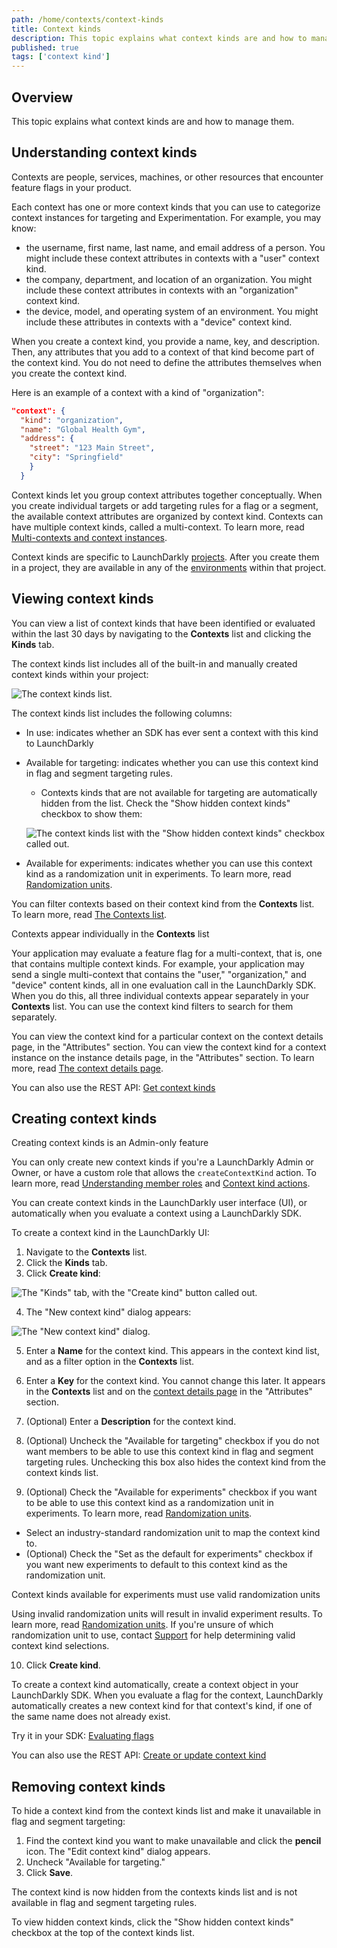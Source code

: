 ```yaml
---
path: /home/contexts/context-kinds
title: Context kinds
description: This topic explains what context kinds are and how to manage them.
published: true
tags: ['context kind']
---
```


## Overview

This topic explains what context kinds are and how to manage them.

## Understanding context kinds

Contexts are people, services, machines, or other resources that encounter feature flags in your product.

Each context has one or more context kinds that you can use to categorize context instances for targeting and Experimentation. For example, you may know:

* the username, first name, last name, and email address of a person. You might include these context attributes in contexts with a "user" context kind.
* the company, department, and location of an organization. You might include these context attributes in contexts with an "organization" context kind.
* the device, model, and operating system of an environment. You might include these attributes in contexts with a "device" context kind.

When you create a context kind, you provide a name, key, and description. Then, any attributes that you add to a context of that kind become part of the context kind. You do not need to define the attributes themselves when you create the context kind.

Here is an example of a context with a kind of "organization":

<CodeSample>
<CSTab label="An organization context">

```json
"context": {
  "kind": "organization",
  "name": "Global Health Gym",
  "address": {
    "street": "123 Main Street",
    "city": "Springfield"
    }
  }
```

</CSTab>
</CodeSample>

Context kinds let you group context attributes together conceptually. When you create individual targets or add targeting rules for a flag or a segment, the available context attributes are organized by context kind. Contexts can have multiple context kinds, called a multi-context. To learn more, read [Multi-contexts and context instances](/home/contexts/multi-contexts).

Context kinds are specific to LaunchDarkly [projects](/home/organize/projects). After you create them in a project, they are available in any of the [environments](/home/organize/environments) within that project.

## Viewing context kinds

You can view a list of context kinds that have been identified or evaluated within the last 30 days by navigating to the **Contexts** list and clicking the **Kinds** tab.

The context kinds list includes all of the built-in and manually created context kinds within your project:

![The context kinds list.](contexts-kinds-tab.png)

The context kinds list includes the following columns:

- In use: indicates whether an SDK has ever sent a context with this kind to LaunchDarkly
- Available for targeting: indicates whether you can use this context kind in flag and segment targeting rules.
  - Contexts kinds that are not available for targeting are automatically hidden from the list. Check the "Show hidden context kinds" checkbox to show them:

  ![The context kinds list with the "Show hidden context kinds" checkbox called out.](contexts-kinds-tab-hidden.png)

- Available for experiments: indicates whether you can use this context kind as a randomization unit in experiments. To learn more, read [Randomization units](/home/creating-experiments/allocation#randomization-units).

You can filter contexts based on their context kind from the **Contexts** list. To learn more, read [The Contexts list](/home/contexts/contexts-list).

<Callout intent="info">
<CalloutTitle>Contexts appear individually in the <strong>Contexts</strong> list</CalloutTitle>
<CalloutDescription>

Your application may evaluate a feature flag for a multi-context, that is, one that contains multiple context kinds. For example, your application may send a single multi-context that contains the "user," "organization," and "device" content kinds, all in one evaluation call in the LaunchDarkly SDK. When you do this, all three individual contexts appear separately in your **Contexts** list. You can use the context kind filters to search for them separately.

</CalloutDescription>
</Callout>

You can view the context kind for a particular context on the context details page, in the "Attributes" section. You can view the context kind for a context instance on the instance details page, in the "Attributes" section. To learn more, read [The context details page](/home/contexts/context-details).

<LearnMore>

You can also use the REST API: [Get context kinds](https://apidocs.launchdarkly.com/tag/Contexts-(beta)#operation/getContextKindsByProjectKey)

</LearnMore>

## Creating context kinds

<Callout intent="info">
<CalloutTitle>Creating context kinds is an Admin-only feature</CalloutTitle>
<CalloutDescription>

You can only create new context kinds if you're a LaunchDarkly Admin or Owner, or have a custom role that allows the <code>createContextKind</code> action. To learn more, read [Understanding member roles](/home/members/managing#understanding-member-roles) and [Context kind actions](/home/members/role-actions#context-kind-actions).

</CalloutDescription>
</Callout>

You can create context kinds in the LaunchDarkly user interface (UI), or automatically when you evaluate a context using a LaunchDarkly SDK.

To create a context kind in the LaunchDarkly UI:

1. Navigate to the **Contexts** list.
2. Click the **Kinds** tab.
3. Click **Create kind**:

![The "Kinds" tab, with the "Create kind" button called out.](contexts-create-kind-callout.png)

4. The "New context kind" dialog appears:

![The "New context kind" dialog.](contexts-new-context-kind.png)
<br />

5. Enter a **Name** for the context kind. This appears in the context kind list, and as a filter option in the **Contexts** list.

6. Enter a **Key** for the context kind. You cannot change this later. It appears in the **Contexts** list and on the [context details page](/home/contexts/context-details) in the "Attributes" section.

7. (Optional) Enter a **Description** for the context kind.

8. (Optional) Uncheck the "Available for targeting" checkbox if you do not want members to be able to use this context kind in flag and segment targeting rules. Unchecking this box also hides the context kind from the context kinds list.

9. (Optional) Check the "Available for experiments" checkbox if you want to be able to use this context kind as a randomization unit in experiments. To learn more, read [Randomization units](/home/creating-experiments/allocation#randomization-units).
  - Select an industry-standard randomization unit to map the context kind to.
  - (Optional) Check the "Set as the default for experiments" checkbox if you want new experiments to default to this context kind as the randomization unit.

<Callout intent="warning">
<CalloutTitle>Context kinds available for experiments must use valid randomization units</CalloutTitle>
<CalloutDescription>

Using invalid randomization units will result in invalid experiment results. To learn more, read [Randomization units](/home/creating-experiments/allocation#randomization-units). If you're unsure of which randomization unit to use, contact [Support](https://support.launchdarkly.com/hc/en-us/requests/new) for help determining valid context kind selections.

</CalloutDescription>
</Callout>

10. Click **Create kind**.

To create a context kind automatically, create a context object in your LaunchDarkly SDK. When you evaluate a flag for the context, LaunchDarkly automatically creates a new context kind for that context's kind, if one of the same name does not already exist.

<LearnMoreSdk>

Try it in your SDK: [Evaluating flags](/sdk/features/evaluating)

</LearnMoreSdk>

<LearnMore>

You can also use the REST API: [Create or update context kind](https://apidocs.launchdarkly.com/tag/Contexts-(beta)#operation/putContextKind)

</LearnMore>

## Removing context kinds

To hide a context kind from the context kinds list and make it unavailable in flag and segment targeting:

1. Find the context kind you want to make unavailable and click the **pencil** icon. The "Edit context kind" dialog appears.
2. Uncheck "Available for targeting."
3. Click **Save**.

The context kind is now hidden from the contexts kinds list and is not available in flag and segment targeting rules. 

To view hidden context kinds, click the "Show hidden context kinds" checkbox at the top of the context kinds list.
